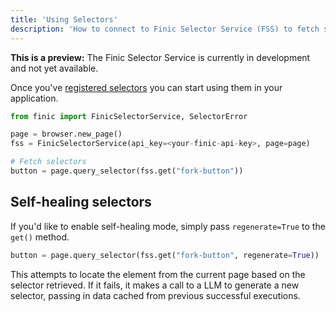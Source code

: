 ```yaml
---
title: 'Using Selectors'
description: 'How to connect to Finic Selector Service (FSS) to fetch selectors at runtime.'
---
```


<Note>**This is a preview:** The Finic Selector Service is currently in development and not yet available.</Note>

Once you've [registered selectors](/selectors/generating#loading-selectors-into-finic-selector-service-fss) you can start using them in your application.

```python
from finic import FinicSelectorService, SelectorError

page = browser.new_page()
fss = FinicSelectorService(api_key=<your-finic-api-key>, page=page)

# Fetch selectors
button = page.query_selector(fss.get("fork-button"))
```

## Self-healing selectors
If you'd like to enable self-healing mode, simply pass `regenerate=True` to the `get()` method.

```python
button = page.query_selector(fss.get("fork-button", regenerate=True))
```

This attempts to locate the element from the current page based on the selector retrieved. If it fails, it makes a call to a LLM to
generate a new selector, passing in data cached from previous successful executions.